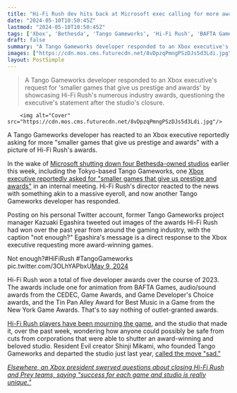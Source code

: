 ```yaml
---
title: "Hi-Fi Rush dev hits back at Microsoft exec calling for more award-winning games with their own awards: 'Not enough?'"
date: "2024-05-10T10:50:45Z"
lastmod: "2024-05-10T10:50:45Z"
tags: ['Xbox', 'Bethesda', 'Tango Gameworks', 'Hi-Fi Rush', 'BAFTA Games', 'CEDEC', 'Game Awards', "Game Developer's Choice Awards", 'New York Game Awards', 'Resident Evil', 'Shinji Mikami']
draft: false
summary: "A Tango Gameworks developer responded to an Xbox executive's request for 'smaller games that give us prestige and awards' by showcasing Hi-Fi Rush's numerous industry awards, questioning the executive's statement after the studio's closure."
images: ["https://cdn.mos.cms.futurecdn.net/8vDpzqPmngPSzDJs5d3Ldi.jpg"]
layout: PostSimple
---
```

> A Tango Gameworks developer responded to an Xbox executive's request for 'smaller games that give us prestige and awards' by showcasing Hi-Fi Rush's numerous industry awards, questioning the executive's statement after the studio's closure.


        <img alt="Cover" src="https://cdn.mos.cms.futurecdn.net/8vDpzqPmngPSzDJs5d3Ldi.jpg"/>
        
A Tango Gameworks developer has reacted to an Xbox executive reportedly asking for more "smaller games that give us prestige and awards" with a picture of Hi-Fi Rush's awards.

In the wake of [Microsoft shutting down four Bethesda-owned studios](https://www.gamesradar.com/games/action/microsoft-reportedly-closing-the-bethesda-studios-behind-redfall-hi-fi-rush-and-more-following-reprioritization-of-titles-and-resources/) earlier this week, including the Tokyo-based Tango Gameworks, one [Xbox executive reportedly asked for "smaller games that give us prestige and awards"](https://www.gamesradar.com/games/action/hi-fi-rush-lead-reacts-to-xbox-exec-asking-for-smaller-games-that-give-us-prestige-and-awards-right-after-closing-studio-that-made-prestigious-award-winning-smaller-game/) in an internal meeting. Hi-Fi Rush's director reacted to the news with something akin to a massive eyeroll, and now another Tango Gameworks developer has responded.

Posting on his personal Twitter account, former Tango Gameworks project manager Kazuaki Egashira tweeted out images of the awards Hi-Fi Rush had won over the past year from around the gaming industry, with the caption "not enough?" Egashira's message is a direct response to the Xbox executive requesting more award-winning games.

Not enough?#HiFiRush #TangoGameworks pic.twitter.com/3OLhYAPbxU[May 9, 2024](https://twitter.com/ega1002/status/1788610596713406853)

Hi-Fi Rush won a total of five developer awards over the course of 2023. The awards include one for animation from BAFTA Games, audio/sound awards from the CEDEC, Game Awards, and Game Developer's Choice awards, and the Tin Pan Alley Award for Best Music in a Game from the New York Game Awards. That's to say nothing of outlet-granted awards.

[Hi-Fi Rush players have been mourning the game](https://www.gamesradar.com/games/action/hi-fi-rush-fans-mourn-studio-closure-despite-critical-acclaim-and-millions-of-players-what-hope-is-there-for-anyone/), and the studio that made it, over the past week, wondering how anyone could possibly be safe from cuts from corporations that were able to shutter an award-winning and beloved studio. Resident Evil creator Shinji Mikami, who founded Tango Gameworks and departed the studio just last year, [called the move "sad."](https://www.gamesradar.com/games/action/resident-evil-creator-shinji-mikami-calls-microsofts-decision-to-shut-down-the-studio-he-helped-found-sad/)

[<em>Elsewhere, an Xbox president swerved questions about closing Hi-Fi Rush and Prey teams, saying "success for each game and studio is really unique."</em>](https://www.gamesradar.com/games/action/xbox-president-swerves-question-about-closing-hi-fi-rush-and-prey-teams-says-success-for-each-game-and-studio-is-really-unique/)
        